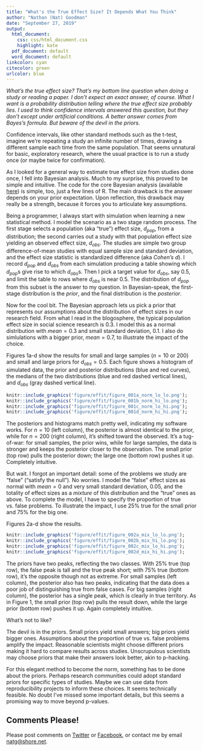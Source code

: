 ```yaml
---
title: "What's the True Effect Size? It Depends What You Think"
author: "Nathan (Nat) Goodman"
date: "September 27, 2019"
output:
  html_document:
    css: css/html_document.css
    highlight: kate
  pdf_document: default
  word_document: default
linkcolor: cyan
citecolor: green
urlcolor: blue
---
```


*What's the true effect size? That's my bottom line question when doing a study or reading a paper. I don't expect an exact answer, of course. What I want is a probability distribution telling where the true effect size probably lies. I used to think confidence intervals answered this question, but they don't except under artificial conditions. A better answer comes from Bayes's formula. But beware of the devil in the priors.*

Confidence intervals, like other standard methods such as the t-test, imagine we're repeating a study an infinite number of times, drawing a different sample each time from the same population. That seems unnatural for basic, exploratory research, where the usual practice is to run a study once (or maybe twice for confirmation). 

As I looked for a general way to estimate true effect size from studies done once, I fell into Bayesian analysis. Much to my surprise, this proved to be simple and intuitive. The code for the core Bayesian analysis (available [here](https://natgoodman.github.io/bayez/baysx.stable.html)) is simple, too, just a few lines of R. The main drawback is the answer depends on your prior expectation. Upon reflection, this drawback may really be a strength, because it forces you to articulate key assumptions.

Being a programmer, I always start with simulation when learning a new statistical method. I model the scenario as a two stage random process. The first stage selects a population (aka "true") effect size, $d_{pop}$, from a distribution; the second carries out a study with that population effect size yielding an observed effect size, $d_{obs}$. The studies are simple two group difference-of-mean studies with equal sample size and standard deviation, and the effect size statistic is standardized difference (aka *Cohen’s d*). I record $d_{pop}$ and $d_{obs}$ from each simulation producing a table showing which $d_{pop}$s give rise to which $d_{obs}$s. Then I pick a target value for $d_{obs}$, say $0.5$, and limit the table to rows where $d_{obs}$ is near $0.5$. The distribution of $d_{pop}$ from this subset is the answer to my question. In Bayesian-speak, the first-stage distribution is the *prior*, and the final distribution is the *posterior*.

Now for the cool bit. The Bayesian approach lets us pick a prior that represents our assumptions about the distribution of effect sizes in our research field. From what I read in the blogosphere, the typical population effect size in social science research is $0.3$. I model this as a normal distribution with $mean=0.3$ and small standard deviation, $0.1$. I also do simlulations with a bigger prior, $mean=0.7$, to illustrate the impact of the choice.

Figures 1a-d show the results for small and large samples ($n=10$ or $200$) and small and large priors for $d_{obs}=0.5$. Each figure shows a histogram of simulated data, the prior and posterior distributions (blue and red curves), the medians of the two distributions (blue and red dashed vertical lines), and $d_{obs}$ (gray dashed vertical line).

```r
knitr::include_graphics('figure/effit/figure_001a_norm_lo_lo.png');
knitr::include_graphics('figure/effit/figure_001b_norm_hi_lo.png');
knitr::include_graphics('figure/effit/figure_001c_norm_lo_hi.png');
knitr::include_graphics('figure/effit/figure_001d_norm_hi_hi.png');
```

The posteriors and histograms match pretty well, indicating my software works. For $n=10$ (left column), the posterior is almost identical to the prior, while for $n=200$ (right column), it's shifted toward the observed. It's a tug-of-war: for small samples, the prior wins, while for large samples, the data is stronger and keeps the posterior closer to the observation. The small prior (top row) pulls the posterior down; the large one (bottom row) pushes it up. Completely intuitive.

But wait. I forgot an important detail: some of the problems we study are "false" ("satisfy the null"). No worries. I model the "false" effect sizes as normal with $mean=0$ and very small standard deviation, $0.05$, and the totality of effect sizes as a *mixture* of this distribution and the "true" ones as above. To complete the model, I have to specify the proportion of true vs. false problems. To illustrate the impact, I use 25% true for the small prior and 75% for the big one.

Figures 2a-d show the results. 

```r
knitr::include_graphics('figure/effit/figure_002a_mix_lo_lo.png');
knitr::include_graphics('figure/effit/figure_002b_mix_hi_lo.png');
knitr::include_graphics('figure/effit/figure_002c_mix_lo_hi.png');
knitr::include_graphics('figure/effit/figure_002d_mix_hi_hi.png');
```

The priors have two peaks, reflecting the two classes. With 25% true (top row), the false peak is tall and the true peak short; with 75% true (bottom row), it's the opposite though not as extreme. For small samples (left column), the posterior also has two peaks, indicating that the data does a poor job of distinguishing true from false cases. For big samples (right column), the posterior has a single peak, which is clearly in true territory. As in Figure 1, the small prior (top row) pulls the result down, while the large prior (bottom row) pushes it up. Again completely intuitive.

What's not to like?

The devil is in the priors. Small priors yield small answers; big priors yield bigger ones. Assumptions about the proportion of true vs. false problems amplify the impact. Reasonable scientists might choose different priors making it hard to compare results across studies. Unscrupulous scientists may choose priors that make their answers look better, akin to p-hacking. 

For this elegant method to become the norm, something has to be done about the priors. Perhaps research communities could adopt standard priors for specific types of studies. Maybe we can use data from reproducibility projects to inform these choices. It seems technically feasible. No doubt I've missed some important details, but this seems a promising way to move beyond p-values.

## Comments Please!

Please post comments on [Twitter](https://twitter.com/gnatgoodman) or [Facebook](https://www.facebook.com/nathan.goodman.3367), or contact me by email [natg@shore.net](mailto:natg@shore.net).
